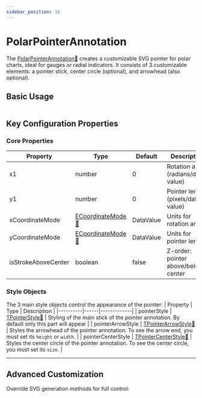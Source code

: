 ```yaml
---
sidebar_position: 16
---
```


# PolarPointerAnnotation


The [PolarPointerAnnotation:blue_book:](https://www.scichart.com/documentation/js/v4/typedoc/classes/polarpointerannotation.html) creates a customizable SVG pointer for polar charts, ideal for gauges or radial indicators. It consists of 3 customizable elements: a pointer stick, center circle (optional), and arrowhead (also optional).

## Basic Usage
```ts showLineNumbers file=./Basic/demo.js start=region_A_start end=region_A_end
```

<ChartPreviewWrapper jsContent={BasicPointerAnnotation} />

## Key Configuration Properties

### Core Properties
| Property | Type | Default | Description |
|----------|------|---------|-------------|
| x1 | number | 0 | Rotation angle (radians/data-value) |
| y1 | number | 0 | Pointer length (pixels/data-value) |
| xCoordinateMode | [ECoordinateMode:blue_book:](https://www.scichart.com/documentation/js/v4/typedoc/index.html#ecoordinatemode) | DataValue | Units for rotation angle |
| yCoordinateMode | [ECoordinateMode:blue_book:](https://www.scichart.com/documentation/js/v4/typedoc/index.html#ecoordinatemode) | DataValue | Units for pointer length |
| isStrokeAboveCenter | boolean | false | Z-order: pointer above/below center |

### Style Objects

The 3 main style objects control the appearance of the pointer: 
| Property | Type | Description |
|----------|------|-------------|
| pointerStyle | [TPointerStyle:blue_book:](https://www.scichart.com/documentation/js/v4/typedoc/index.html#tpointerstyle) | Styling of the main stick of the pointer annotation. By default only this part will appear |
| pointerArrowStyle | [TPointerArrowStyle:blue_book:](https://www.scichart.com/documentation/js/v4/typedoc/index.html#tpointerarrowstyle) | Styles the arrowhead of the pointer annotation. To see the arrow end, you must set its `height` or `width`. |
| pointerCenterStyle | [TPointerCenterStyle:blue_book:](https://www.scichart.com/documentation/js/v4/typedoc/index.html#tpointercenterstyle) | Styles the center circle of the pointer annotation. To see the center circle, you must set its `size`. |

--- 

## Advanced Customization
Override SVG generation methods for full control:

```ts showLineNumbers file=./Custom/demo.js start=region_A_start end=region_A_end
```



<ChartPreviewWrapper jsContent={CustomPointerAnnotation} />

